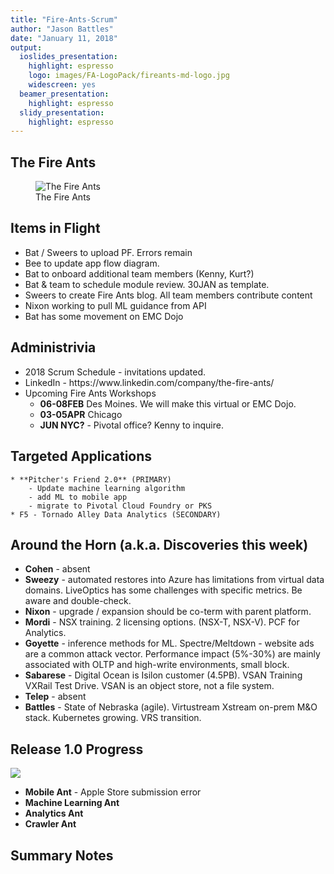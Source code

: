 ```yaml
---
title: "Fire-Ants-Scrum"
author: "Jason Battles"
date: "January 11, 2018"
output:
  ioslides_presentation:
    highlight: espresso
    logo: images/FA-LogoPack/fireants-md-logo.jpg
    widescreen: yes
  beamer_presentation:
    highlight: espresso
  slidy_presentation:
    highlight: espresso
---
```

## The Fire Ants
![The Fire Ants](images/FireAnts-KC-20171110b.jpg)

## Items in Flight
* Bat / Sweers to upload PF.  Errors remain
* Bee to update app flow diagram. 
* Bat to onboard additional team members (Kenny, Kurt?)
* Bat & team to schedule module review. 30JAN as template.
* Sweers to create Fire Ants blog.  All team members contribute content
* Nixon working to pull ML guidance from API
* Bat has some movement on EMC Dojo

## Administrivia
* 2018 Scrum Schedule - invitations updated.
* LinkedIn - https://www.linkedin.com/company/the-fire-ants/
* Upcoming Fire Ants Workshops
    - **06-08FEB** Des Moines.  We will make this virtual or EMC Dojo.
    - **03-05APR** Chicago
    - **JUN NYC?** - Pivotal office? Kenny to inquire.
    
## Targeted Applications
    * **Pitcher's Friend 2.0** (PRIMARY)
        - Update machine learning algorithm
        - add ML to mobile app
        - migrate to Pivotal Cloud Foundry or PKS
    * F5 - Tornado Alley Data Analytics (SECONDARY)
    
## Around the Horn (a.k.a. Discoveries this week)

* **Cohen** - absent
* **Sweezy** - automated restores into Azure has limitations from virtual data domains. LiveOptics has some challenges with specific metrics. Be aware and double-check.
* **Nixon** - upgrade / expansion should be co-term with parent platform.  
* **Mordi** - NSX training.  2 licensing options.  (NSX-T, NSX-V).  PCF for Analytics.
* **Goyette** - inference methods for ML.  Spectre/Meltdown - website ads are a common attack vector.  Performance impact (5%-30%) are mainly associated with OLTP and high-write environments, small block.
* **Sabarese** - Digital Ocean is Isilon customer (4.5PB).  VSAN Training VXRail Test Drive.  VSAN is an object store, not a file system.
* **Telep** - absent
* **Battles** -  State of Nebraska (agile). Virtustream Xstream on-prem M&O stack. Kubernetes growing. VRS transition.
      
## Release 1.0 Progress
![](images/prog-20171116.png)

* **Mobile Ant** - Apple Store submission error
* **Machine Learning Ant** 
* **Analytics Ant**   
* **Crawler Ant** 

## Summary Notes
                    
                                
